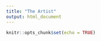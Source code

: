 ```yaml
---
title: "The Artist"
output: html_document
---
```


```r
knitr::opts_chunk$set(echo = TRUE)
```


